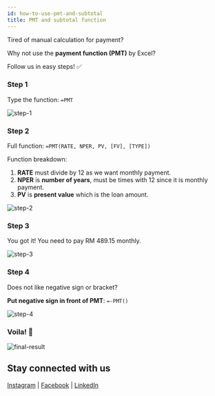 ```yaml
---
id: how-to-use-pmt-and-subtotal
title: PMT and subtotal function
---
```



<AuthorCard name="Zhen Hao Lee" image="/img/squad-profile-images/zhen-hao-lee.jpg" role="Microsoft MWS Ambassador" linkedinUrl="https://www.linkedin.com/in/lee-zhen-hao-a28a96155/" />

Tired of manual calculation for payment? 

Why not use the **payment function (PMT)** by Excel?

Follow us in easy steps! ✅

### Step 1

Type the function: `=PMT`

![step-1](./step-1.png)

### Step 2

Full function: `=PMT(RATE, NPER, PV, [FV], [TYPE])`

Function breakdown:

1. **RATE** must divide by 12 as we want monthly payment.
2. **NPER** is **number of years**, must be times with 12 since it is monthly payment.
3. **PV** is **present value** which is the loan amount.

![step-2](./step-2.png)

### Step 3

You got it! You need to pay RM 489.15 monthly.

![step-3](./step-3.png)

### Step 4

Does not like negative sign or bracket? 

**Put negative sign in front of PMT**: `=-PMT()`

![step-4](./step-4.png)

### Voila! 🎊

![final-result](./final-result.png)

## Stay connected with us

[Instagram](https://www.instagram.com/microsoft_mws/) | 
[Facebook](https://www.facebook.com/microsoft.mws) | 
[LinkedIn](https://www.linkedin.com/company/mwsquad/)